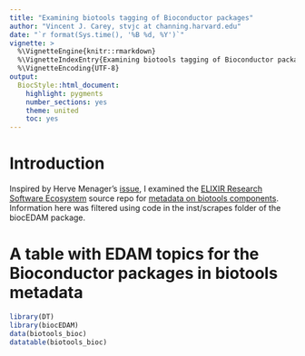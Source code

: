 ```yaml
---
title: "Examining biotools tagging of Bioconductor packages"
author: "Vincent J. Carey, stvjc at channing.harvard.edu"
date: "`r format(Sys.time(), '%B %d, %Y')`"
vignette: >
  %\VignetteEngine{knitr::rmarkdown}
  %\VignetteIndexEntry{Examining biotools tagging of Bioconductor packages}
  %\VignetteEncoding{UTF-8}
output:
  BiocStyle::html_document:
    highlight: pygments
    number_sections: yes
    theme: united
    toc: yes
---
```


# Introduction

Inspired by Herve Menager's [issue](https://github.com/vjcitn/biocEDAM/issues/1), I examined
the [ELIXIR Research Software Ecosystem](https://research-software-ecosystem.github.io/)
source repo for [metadata on biotools components](https://github.com/research-software-ecosystem/content/tree/master/data).
Information here was filtered using code in the inst/scrapes folder of the biocEDAM package.

# A table with EDAM topics for the Bioconductor packages in biotools metadata

```r
library(DT)
library(biocEDAM)
data(biotools_bioc)
datatable(biotools_bioc)
```
